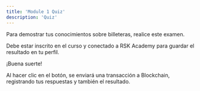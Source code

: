 ---
title: 'Module 1 Quiz'
description: 'Quiz'
---

Para demostrar tus conocimientos sobre billeteras, realice este examen.

Debe estar inscrito en el curso y conectado a RSK Academy para guardar el resultado en tu perfil.

¡Buena suerte!

<QuizList course='dev' module='01' numberOfQuestions={10} />

Al hacer clic en el botón, se enviará una transacción a Blockchain,
registrando tus respuestas y también el resultado.
